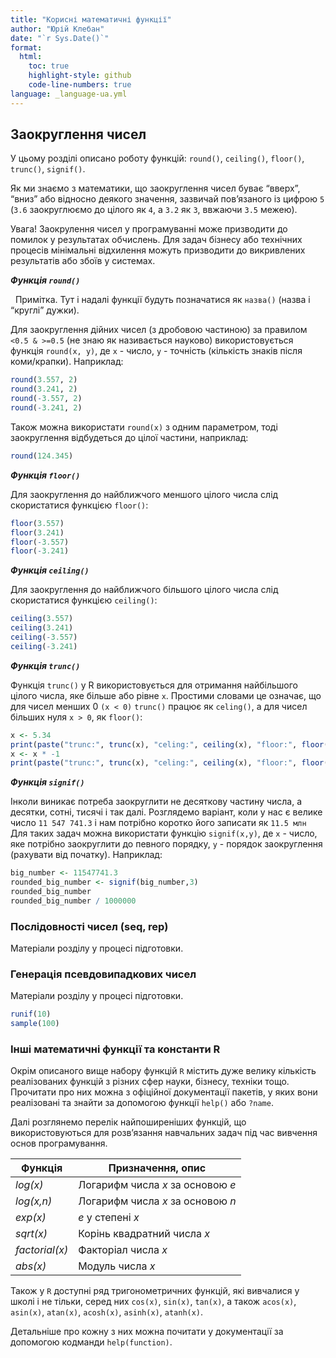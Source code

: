 ```yaml
---
title: "Корисні математичні функції"
author: "Юрій Клебан"
date: "`r Sys.Date()`"
format:
  html:
    toc: true
    highlight-style: github
    code-line-numbers: true
language: _language-ua.yml 
---
```



## Заокруглення чисел

У цьому розділі описано роботу функцій: `round()`, `ceiling()`, `floor()`, `trunc()`, `signif()`.

Як ми знаємо з математики, що заокруглення чисел буває "вверх", "вниз" або відносно деякого значення, зазвичай пов'язаного із цифрою `5` (`3.6` заокруглюємо до цілого як `4`, а `3.2` як `3`, ввжаючи `3.5` межею).

<div class="alert alert-danger">
<i class="fas fa-alert fa-2x fa-warning"></i>
Увага! Заокрулення чисел у програмуванні може призводити до помилок у результатах  обчислень. Для задач бізнесу або технічних процесів мінімальні відхилення можуть призводити до викривлених результатів або збоїв у системах.
</div>

<i class="far fa-sticky-note"></i> _**Функція `round()`**_

<div class="alert alert-info"><i class="fas fa-2x fa-alert fa-info-circle"></i> &nbsp; Примітка. Тут і надалі функції будуть позначатися як <code>назва()</code> (назва і "круглі" дужки).</div>

Для заокруглення дійних чисел (з дробовою частиною) за правилом `<0.5 & >=0.5` (не знаю як називається науково) використовується функція `round(x, y)`, де `x` - число, `y` - точність (кількість знаків після коми/крапки). Наприклад:

```r
round(3.557, 2)
round(3.241, 2)
round(-3.557, 2)
round(-3.241, 2)
```

Також можна використати `round(x)` з одним параметром, тоді заокруглення відбудеться до цілої частини, наприклад:

```r
round(124.345)
```

<i class="far fa-sticky-note"></i> _**Функція `floor()`**_

Для заокруглення до найближчого меншого цілого числа слід скористатися функцією `floor()`:

```r
floor(3.557)
floor(3.241)
floor(-3.557)
floor(-3.241)
```

<i class="far fa-sticky-note"></i> _**Функція `ceiling()`**_

Для заокруглення до найближчого більшого цілого числа слід скористатися функцією `ceiling()`:

```r
ceiling(3.557)
ceiling(3.241)
ceiling(-3.557)
ceiling(-3.241)
```

<i class="far fa-sticky-note"></i> _**Функція `trunc()`**_

Функція `trunc()` у R використовується для отримання найбільшого цілого числа, яке більше або рівне `x`. Простими словами це означає, що для чисел менших 0 `(x < 0)` `trunc()` працює як `celing()`, а для чисел більших нуля `x > 0`, як `floor()`:

```r
x <- 5.34
print(paste("trunc:", trunc(x), "celing:", ceiling(x), "floor:", floor(x), sep = " "))
x <- x * -1
print(paste("trunc:", trunc(x), "celing:", ceiling(x), "floor:", floor(x), sep = " "))
```

<i class="far fa-sticky-note"></i> _**Функція `signif()`**_

Інколи виникає потреба заокруглити не десяткову частину числа, а десятки, сотні, тисячі і так далі. Розглядемо варіант, коли у нас є велике число `11 547 741.3` і нам потрібно коротко його записати як `11.5 млн` Для таких задач можна використати функцію `signif(x,y)`, де `x` - число, яке потрібно заокруглити до певного порядку, `y` - порядок заокруглення (рахувати від початку). Наприклад:

```r
big_number <- 11547741.3
rounded_big_number <- signif(big_number,3)
rounded_big_number
rounded_big_number / 1000000
```

### Послідовності чисел (seq, rep) {#chapter242}

<div class="alert alert-danger">
<i class="fa-2x fas fa-alert fa-battery-quarter"></i>
Матеріали розділу у процесі підготовки.
</div>

### Генерація псевдовипадкових чисел {#chapter243}

<div class="alert alert-danger">
<i class="fa-2x fas fa-alert fa-battery-quarter"></i>
Матеріали розділу у процесі підготовки.
</div>

```r
runif(10)
sample(100)
```

### Інші математичні функції та константи R {#chapter244}

Окрім описаного вище набору функцій `R` містить дуже велику кількість реалізованих функцій з різних сфер науки, бізнесу, техніки тощо. Прочитати про них можна з офіційної документації пакетів, у яких вони реалізовані та знайти за допомогою функції `help()` або `?name`. 

Далі розглянемо перелік найпоширеніших функцій, що використовуються для розв'язання навчальних задач під час вивчення основ програмування.

| Функція | Призначення, опис |
|---------|---------|
|*log(x)*|Логарифм числа *x* за основою *e*|
|*log(x,n)*|Логарифм числа *x* за основою *n*|
|*exp(x)*|*e* у степені *x*|
|*sqrt(x)*|Корінь квадратний числа *x*|
|*factorial(x)*|Факторіал числа *x*|
|*abs(x)*|Модуль числа *x*|

Також у `R` доступні ряд тригонометричних функцій, які вивчалися у школі і не тільки, серед них `cos(x)`, `sin(x)`, `tan(x)`, а також `acos(x)`, `asin(x)`, `atan(x)`, `acosh(x)`, `asinh(x)`, `atanh(x)`.

Детальніше про кожну з них можна почитати у документації за допомогою кодманди `help(function)`.



